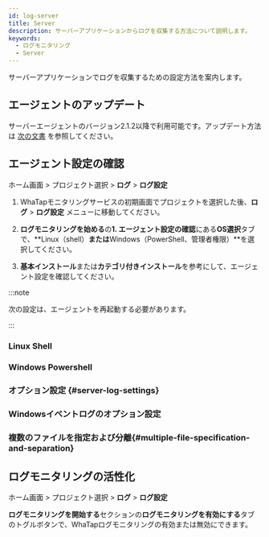 ```yaml
---
id: log-server
title: Server
description: サーバーアプリケーションからログを収集する方法について説明します。
keywords:
  - ログモニタリング
  - Server
---
```



サーバーアプリケーションでログを収集するための設定方法を案内します。

## エージェントのアップデート

サーバーエージェントのバージョン2.1.2以降で利用可能です。アップデート方法は [次の文書](../server/agent-update) を参照してください。

## エージェント設定の確認

ホーム画面 > プロジェクト選択 > **ログ** > **ログ設定**

1. WhaTapモニタリングサービスの初期画面でプロジェクトを選択した後、**ログ** > **ログ設定** メニューに移動してください。  

2. **ログモニタリングを始める**の**1. エージェント設定の確認**にある**OS選択**タブで、**Linux（shell）**または**Windows（PowerShell、管理者権限）**を選択してください。

3. **基本インストール**または**カテゴリ付きインストール**を参考にして、エージェント設定を確認してください。

:::note

次の設定は、エージェントを再起動する必要があります。

:::

### Linux Shell

<Logserverlinuxshell />

### Windows Powershell

<Logserverwindowspowershell />

### オプション設定 {#server-log-settings}

<Logserversettings />

### Windowsイベントログのオプション設定

<Logserverwindowsevent />

### 複数のファイルを指定および分離{#multiple-file-specification-and-separation}

<Logservermultifilecategory />

## ログモニタリングの活性化

ホーム画面 > プロジェクト選択 > **ログ** > **ログ設定**

**ログモニタリングを開始する**セクションの**ログモニタリングを有効にする**タブのトグルボタンで、WhaTapログモニタリングの有効または無効にできます。 

<Logjavastart />

<Logactivenote />
